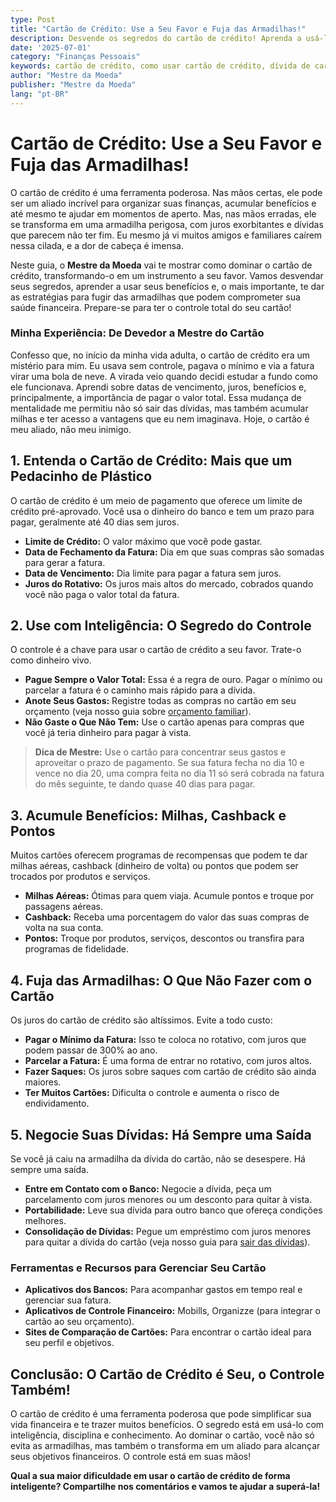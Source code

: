 ```yaml
---
type: Post
title: "Cartão de Crédito: Use a Seu Favor e Fuja das Armadilhas!"
description: Desvende os segredos do cartão de crédito! Aprenda a usá-lo com inteligência, acumular benefícios e evitar as armadilhas que podem comprometer suas finanças.
date: '2025-07-01'
category: "Finanças Pessoais"
keywords: cartão de crédito, como usar cartão de crédito, dívida de cartão, milhas, benefícios cartão, educação financeira
author: "Mestre da Moeda"
publisher: "Mestre da Moeda"
lang: "pt-BR"
---
```



# Cartão de Crédito: Use a Seu Favor e Fuja das Armadilhas!

O cartão de crédito é uma ferramenta poderosa. Nas mãos certas, ele pode ser um aliado incrível para organizar suas finanças, acumular benefícios e até mesmo te ajudar em momentos de aperto. Mas, nas mãos erradas, ele se transforma em uma armadilha perigosa, com juros exorbitantes e dívidas que parecem não ter fim. Eu mesmo já vi muitos amigos e familiares caírem nessa cilada, e a dor de cabeça é imensa.

Neste guia, o **Mestre da Moeda** vai te mostrar como dominar o cartão de crédito, transformando-o em um instrumento a seu favor. Vamos desvendar seus segredos, aprender a usar seus benefícios e, o mais importante, te dar as estratégias para fugir das armadilhas que podem comprometer sua saúde financeira. Prepare-se para ter o controle total do seu cartão!

### Minha Experiência: De Devedor a Mestre do Cartão

Confesso que, no início da minha vida adulta, o cartão de crédito era um mistério para mim. Eu usava sem controle, pagava o mínimo e via a fatura virar uma bola de neve. A virada veio quando decidi estudar a fundo como ele funcionava. Aprendi sobre datas de vencimento, juros, benefícios e, principalmente, a importância de pagar o valor total. Essa mudança de mentalidade me permitiu não só sair das dívidas, mas também acumular milhas e ter acesso a vantagens que eu nem imaginava. Hoje, o cartão é meu aliado, não meu inimigo.

## 1. Entenda o Cartão de Crédito: Mais que um Pedacinho de Plástico

O cartão de crédito é um meio de pagamento que oferece um limite de crédito pré-aprovado. Você usa o dinheiro do banco e tem um prazo para pagar, geralmente até 40 dias sem juros.

*   **Limite de Crédito:** O valor máximo que você pode gastar.
*   **Data de Fechamento da Fatura:** Dia em que suas compras são somadas para gerar a fatura.
*   **Data de Vencimento:** Dia limite para pagar a fatura sem juros.
*   **Juros do Rotativo:** Os juros mais altos do mercado, cobrados quando você não paga o valor total da fatura.

## 2. Use com Inteligência: O Segredo do Controle

O controle é a chave para usar o cartão de crédito a seu favor. Trate-o como dinheiro vivo.

*   **Pague Sempre o Valor Total:** Essa é a regra de ouro. Pagar o mínimo ou parcelar a fatura é o caminho mais rápido para a dívida.
*   **Anote Seus Gastos:** Registre todas as compras no cartão em seu orçamento (veja nosso guia sobre [orçamento familiar](/posts/3-montar-orcamento-familiar)).
*   **Não Gaste o Que Não Tem:** Use o cartão apenas para compras que você já teria dinheiro para pagar à vista.

> **Dica de Mestre:** Use o cartão para concentrar seus gastos e aproveitar o prazo de pagamento. Se sua fatura fecha no dia 10 e vence no dia 20, uma compra feita no dia 11 só será cobrada na fatura do mês seguinte, te dando quase 40 dias para pagar.

<Ad slot="6922916787" />

## 3. Acumule Benefícios: Milhas, Cashback e Pontos

Muitos cartões oferecem programas de recompensas que podem te dar milhas aéreas, cashback (dinheiro de volta) ou pontos que podem ser trocados por produtos e serviços.

*   **Milhas Aéreas:** Ótimas para quem viaja. Acumule pontos e troque por passagens aéreas.
*   **Cashback:** Receba uma porcentagem do valor das suas compras de volta na sua conta.
*   **Pontos:** Troque por produtos, serviços, descontos ou transfira para programas de fidelidade.

## 4. Fuja das Armadilhas: O Que Não Fazer com o Cartão

Os juros do cartão de crédito são altíssimos. Evite a todo custo:

*   **Pagar o Mínimo da Fatura:** Isso te coloca no rotativo, com juros que podem passar de 300% ao ano.
*   **Parcelar a Fatura:** É uma forma de entrar no rotativo, com juros altos.
*   **Fazer Saques:** Os juros sobre saques com cartão de crédito são ainda maiores.
*   **Ter Muitos Cartões:** Dificulta o controle e aumenta o risco de endividamento.

## 5. Negocie Suas Dívidas: Há Sempre uma Saída

Se você já caiu na armadilha da dívida do cartão, não se desespere. Há sempre uma saída.

*   **Entre em Contato com o Banco:** Negocie a dívida, peça um parcelamento com juros menores ou um desconto para quitar à vista.
*   **Portabilidade:** Leve sua dívida para outro banco que ofereça condições melhores.
*   **Consolidação de Dívidas:** Pegue um empréstimo com juros menores para quitar a dívida do cartão (veja nosso guia para [sair das dívidas](/posts/2-sair-das-dividas)).

### Ferramentas e Recursos para Gerenciar Seu Cartão

*   **Aplicativos dos Bancos:** Para acompanhar gastos em tempo real e gerenciar sua fatura.
*   **Aplicativos de Controle Financeiro:** Mobills, Organizze (para integrar o cartão ao seu orçamento).
*   **Sites de Comparação de Cartões:** Para encontrar o cartão ideal para seu perfil e objetivos.

## Conclusão: O Cartão de Crédito é Seu, o Controle Também!

O cartão de crédito é uma ferramenta poderosa que pode simplificar sua vida financeira e te trazer muitos benefícios. O segredo está em usá-lo com inteligência, disciplina e conhecimento. Ao dominar o cartão, você não só evita as armadilhas, mas também o transforma em um aliado para alcançar seus objetivos financeiros. O controle está em suas mãos!

**Qual a sua maior dificuldade em usar o cartão de crédito de forma inteligente? Compartilhe nos comentários e vamos te ajudar a superá-la!**
